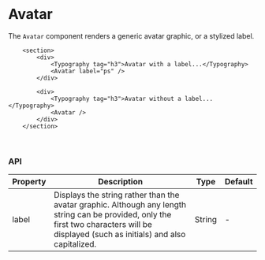 <br />

# Avatar

The `Avatar` component renders a generic avatar graphic, or a stylized label.

```tsx live
    <section>
        <div>
            <Typography tag="h3">Avatar with a label...</Typography>
            <Avatar label="ps" />
        </div>

        <div>
            <Typography tag="h3">Avatar without a label...</Typography>
            <Avatar />
        </div>
    </section>
```

<br />

### API

<table>
    <thead>
        <tr>
            <th>Property</th>
            <th width="60%">Description</th>
            <th>Type</th>
            <th>Default</th>
        </tr>
    </thead>
    <tbody>
        <tr>
            <td>label</td>
            <td>Displays the string rather than the avatar graphic. Although any length string can
                be provided, only the first two characters will be displayed (such as initials) and
                also capitalized.
            </td>
            <td>String</td>
            <td>-</td>
        </tr>
    </tbody>
</table>

